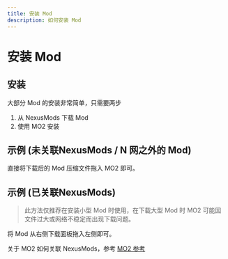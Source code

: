 ```yaml
---
title: 安装 Mod
description: 如何安装 Mod
---
```



# 安装 Mod

## 安装

大部分 Mod 的安装非常简单，只需要两步

1. 从 NexusMods 下载 Mod
2. 使用 MO2 安装

## 示例 (未关联NexusMods / N 网之外的 Mod)

直接将下载后的 Mod 压缩文件拖入 MO2 即可。

<VideoElement relativePath="install-mods-2.webm" />

## 示例 (已关联NexusMods)
> 此方法仅推荐在安装小型 Mod 时使用，在下载大型 Mod 时 MO2 可能因文件过大或网络不稳定而出现下载问题。

将 Mod 从右侧下载面板拖入左侧即可。

关于 MO2 如何关联 NexusMods，参考 [MO2 参考](/docs/references/mod-organizer/#关联-nexusmods)

<VideoElement relativePath="install-mods.webm" />

